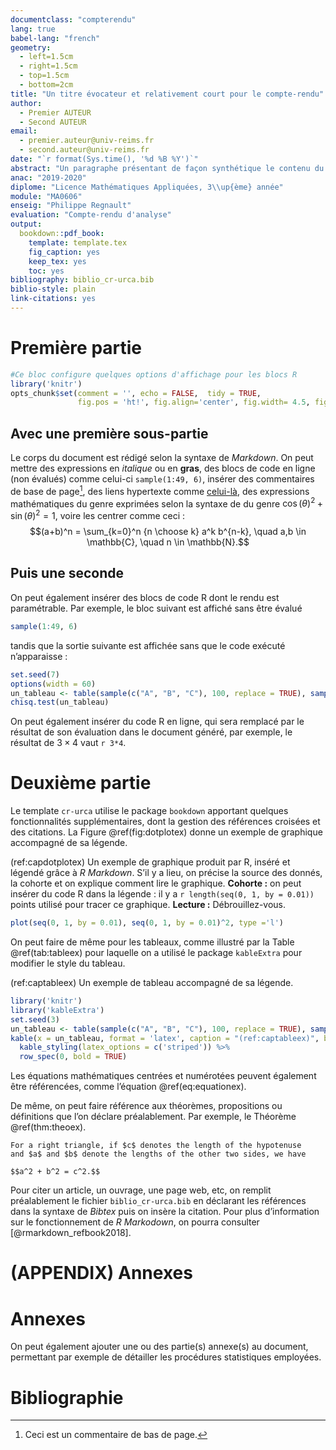 ```yaml
---
documentclass: "compterendu"
lang: true
babel-lang: "french"
geometry:
  - left=1.5cm
  - right=1.5cm
  - top=1.5cm
  - bottom=2cm
title: "Un titre évocateur et relativement court pour le compte-rendu"
author: 
  - Premier AUTEUR
  - Second AUTEUR
email:
  - premier.auteur@univ-reims.fr
  - second.auteur@univ-reims.fr
date: "`r format(Sys.time(), '%d %B %Y')`"
abstract: "Un paragraphe présentant de façon synthétique le contenu du compte-rendu."
anac: "2019-2020"
diplome: "Licence Mathématiques Appliquées, 3\\up{ème} année"
module: "MA0606"
enseig: "Philippe Regnault"
evaluation: "Compte-rendu d'analyse"
output: 
  bookdown::pdf_book:
    template: template.tex
    fig_caption: yes
    keep_tex: yes
    toc: yes
bibliography: biblio_cr-urca.bib
biblio-style: plain
link-citations: yes
---
```


# Première partie

```r
#Ce bloc configure quelques options d'affichage pour les blocs R
library('knitr')
opts_chunk$set(comment = '', echo = FALSE,  tidy = TRUE, 
               fig.pos = 'ht!', fig.align='center', fig.width= 4.5, fig.height = 3.2)
```

## Avec une première sous-partie

Le corps du document est rédigé selon la syntaxe de _Markdown_. On peut mettre des expressions en _italique_ ou en __gras__, des blocs de code en ligne (non évalués) comme celui-ci `sample(1:49, 6)`, insérer des commentaires de base de page[^commentaire], des liens hypertexte comme [celui-là](http://univ-reims.fr), des expressions mathématiques du genre exprimées selon la syntaxe de \LaTeX du genre $\cos(\theta) ^2 + \sin(\theta)^2 = 1$, voire les centrer comme ceci :
$$(a+b)^n = \sum_{k=0}^n {n \choose k} a^k b^{n-k}, \quad a,b \in \mathbb{C}, \quad n \in \mathbb{N}.$$

[^commentaire]: Ceci est un commentaire de bas de page.

## Puis une seconde

On peut également insérer des blocs de code R dont le rendu est paramétrable. Par exemple, le bloc suivant est affiché sans être évalué
```r
sample(1:49, 6)
```
tandis que la sortie suivante est affichée sans que le code exécuté n'apparaisse :


```r
set.seed(7)
options(width = 60)
un_tableau <- table(sample(c("A", "B", "C"), 100, replace = TRUE), sample(1:4, 100, replace = TRUE))
chisq.test(un_tableau)
```


On peut également insérer du code R en ligne, qui sera remplacé par le résultat de son évaluation dans le document généré, par exemple, le résultat de $3 \times 4$ vaut `r 3*4`.

# Deuxième partie

Le template `cr-urca` utilise le package `bookdown` apportant quelques fonctionnalités supplémentaires, dont la gestion des références croisées et des citations. La Figure \@ref(fig:dotplotex) donne un exemple de graphique accompagné de sa légende.

(ref:capdotplotex) Un exemple de graphique produit par R, inséré et légendé grâce à _R Markdown_. S'il y a lieu, on précise la source des donnés, la cohorte et on explique comment lire le graphique.
__Cohorte :__ on peut insérer du code R dans la légende : il y a `r length(seq(0, 1, by = 0.01))` points utilisé pour tracer ce graphique. 
__Lecture :__ Débrouillez-vous.

```r
plot(seq(0, 1, by = 0.01), seq(0, 1, by = 0.01)^2, type ='l') 
```
 
On peut faire de même pour les tableaux, comme illustré par la Table \@ref(tab:tableex) pour laquelle on a utilisé le package `kableExtra` pour modifier le style du tableau.
 
(ref:captableex) Un exemple de tableau accompagné de sa légende.

```r
library('knitr')
library('kableExtra')
set.seed(3)
un_tableau <- table(sample(c("A", "B", "C"), 100, replace = TRUE), sample(1:4, 100, replace = TRUE))
kable(x = un_tableau, format = 'latex', caption = "(ref:captableex)", booktabs = TRUE) %>%
  kable_styling(latex_options = c('striped')) %>%
  row_spec(0, bold = TRUE)
```

Les équations mathématiques centrées et numérotées peuvent également être référencées, comme l'équation \@ref(eq:equationex).

\begin{equation}
 \mathbb{H}(p_1, \dots, p_n) = \sum_{i=1}^n p_i \log p_i, \quad p_i \geq 0, i = 1, \dots, n \textrm{ and }  \sum_{i=1}^n p_i =1.
 (\#eq:equationex)
\end{equation}

De même, on peut faire référence aux théorèmes, propositions ou définitions que l'on déclare préalablement. Par exemple, le Théorème \@ref(thm:theoex).

```theorem
For a right triangle, if $c$ denotes the length of the hypotenuse
and $a$ and $b$ denote the lengths of the other two sides, we have

$$a^2 + b^2 = c^2.$$
```


Pour citer un article, un ouvrage, une page web, etc, on remplit préalablement le fichier `biblio_cr-urca.bib` en déclarant les références dans la syntaxe de _Bibtex_ puis on insère la citation. Pour plus d'information sur le fonctionnement de _R Markodown_, on pourra consulter [@rmarkdown_refbook2018].

# (APPENDIX) Annexes {-}

# Annexes

On peut également ajouter une ou des partie(s) annexe(s) au document, permettant par exemple de détailler les procédures statistiques employées.

# Bibliographie
